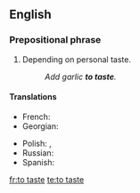 {{also|taste}}
==English==

===Prepositional phrase===
{{head|en|prepositional phrase|head=[[to]] [[taste]]}}

# {{cooking}} Depending on personal taste.
#: ''Add garlic '''to taste'''.''

====Translations====
{{trans-top|depending on personal taste}}
* French: {{t-|fr|au goût}}
* Georgian: {{t-|ka|გემოვნებით}}
{{trans-mid}}
* Polish: {{t-|pl|do smaku}}, {{t-|pl|do smaku}}
* Russian: {{t-|ru|по вкусу|sc=Cyrl|tr=po vkúsu}}
* Spanish: {{t-|es|al gusto}}
{{trans-bottom}}

[[fr:to taste]]
[[te:to taste]]